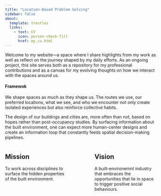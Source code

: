 ```yaml
---
title: "Location-Based Problem Solving"
sidebar: false
about:
  template: trestles
  links: 
    - text: CV
      icon: person-check-fill
      href: my_cv.html
---
```


::: {.callout}
Welcome to my website—a space where I share highlights from my work as well as reflect on the journey shaped by my daily efforts. As an ongoing project, this site serves both as a repository for my professional contributions and as a canvas for my evolving thoughts on how we interact with the spaces around us. 
:::

#### Framewok

We shape spaces as much as they shape us. The routes we use, our preferred locations, what we see, and who we encounter not only create isolated experiences but also reinforce collective habits.

The design of our buildings and cities are, more often than not, based on hopes rather than post-occupancy studies. By surfacing information about the built environment, one can expect more human-center designs and create an information loop that constantly feeds spatial decision-making pipelines.


:::: {.columns}

::: {.column width="45%"}
## Mission
To work across disciplines to surface the hidden properties of the built environment.

:::

::: {.column width="10%"}
<!-- empty column to create gap -->
:::

::: {.column width="45%"}
## Vision
A built-environemnt industry that embraces the opportunities that lie in space to trigger positive social behaviours.

:::

::::